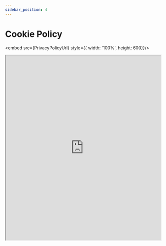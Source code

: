 ```yaml
---
sidebar_position: 4
---
```



# Cookie Policy

<embed src={PrivacyPolicyUrl} style={{ width: '100%', height: 600}}/>

<iframe
    src="https://drive.google.com/file/d/1fybwsokbY32EMEwsya2Mma3bbOXHMrZn/preview"
    width="100%"
    height="600"
>
</iframe>